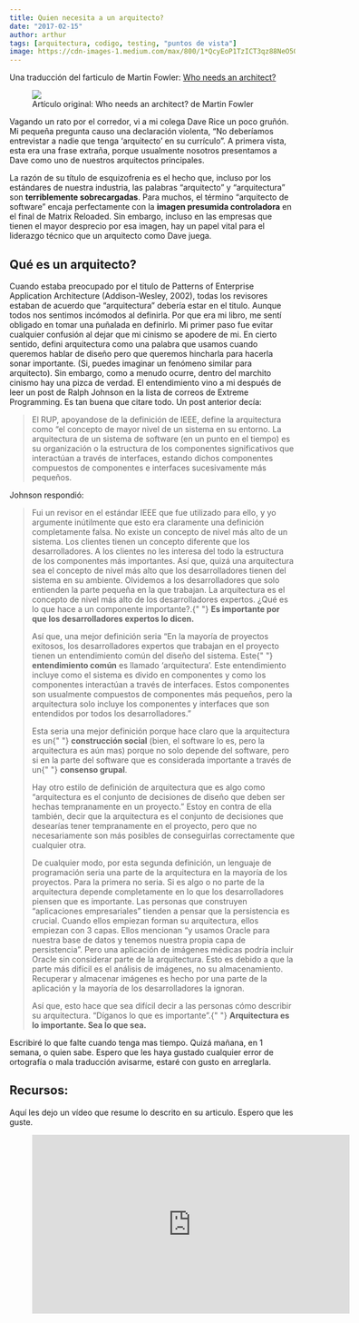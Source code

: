 ```yaml
---
title: Quien necesita a un arquitecto?
date: "2017-02-15"
author: arthur
tags: [arquitectura, codigo, testing, "puntos de vista"]
image: https://cdn-images-1.medium.com/max/800/1*QcyEoP1TzICT3qz88NeO5Q.png
---
```


Una traducción del farticulo de Martin Fowler: [Who needs an architect?](http://www.in-gmbh.eu/uploads/media/whoNeedsArchitect.pdf)

<figure>
  <img src="https://cdn-images-1.medium.com/max/800/1*QcyEoP1TzICT3qz88NeO5Q.png" />
  <figcaption>
    Artículo original: Who needs an architect? de Martin Fowler
  </figcaption>
</figure>

Vagando un rato por el corredor, vi a mi colega Dave Rice un poco gruñón. Mi pequeña pregunta causo una declaración violenta, “No deberíamos entrevistar a nadie que tenga ‘arquitecto’ en su currículo”. A primera vista, esta era una frase extraña, porque usualmente nosotros presentamos a Dave como uno de nuestros arquitectos principales.

La razón de su título de esquizofrenia es el hecho que, incluso por los estándares de nuestra industria, las palabras “arquitecto” y “arquitectura” son **terriblemente sobrecargadas**. Para muchos, el término “arquitecto de software” encaja perfectamente con la **imagen presumida controladora** en el final de Matrix Reloaded. Sin embargo, incluso en las empresas que tienen el mayor desprecio por esa imagen, hay un papel vital para el liderazgo técnico que un arquitecto como Dave juega.

## Qué es un arquitecto?

Cuando estaba preocupado por el titulo de Patterns of Enterprise Application Architecture (Addison-Wesley, 2002), todas los revisores estaban de acuerdo que “arquitectura” debería estar en el titulo. Aunque todos nos sentimos incómodos al definirla. Por que era mi libro, me sentí obligado en tomar una puñalada en definirlo. Mi primer paso fue evitar cualquier confusión al dejar que mi cinismo se apodere de mi. En cierto sentido, defini arquitectura como una palabra que usamos cuando queremos hablar de diseño pero que queremos hincharla para hacerla sonar importante. (Si, puedes imaginar un fenómeno similar para arquitecto). Sin embargo, como a menudo ocurre, dentro del marchito cinismo hay una pizca de verdad. El entendimiento vino a mi después de leer un post de Ralph Johnson en la lista de correos de Extreme Programming. Es tan buena que citare todo. Un post anterior decía:

> El RUP, apoyandose de la definición de IEEE, define la arquitectura como “el concepto de mayor nivel de un sistema en su entorno. La arquitectura de un sistema de software (en un punto en el tiempo) es su organización o la estructura de los componentes significativos que interactúan a través de interfaces, estando dichos componentes compuestos de componentes e interfaces sucesivamente más pequeños.

Johnson respondió:

<blockquote>
  Fui un revisor en el estándar IEEE que fue utilizado para ello, y yo argumente
  inútilmente que esto era claramente una definición completamente falsa. No
  existe un concepto de nivel más alto de un sistema. Los clientes tienen un
  concepto diferente que los desarrolladores. A los clientes no les interesa del
  todo la estructura de los componentes más importantes. Así que, quizá una
  arquitectura sea el concepto de nivel más alto que los desarrolladores tienen
  del sistema en su ambiente. Olvidemos a los desarrolladores que solo entienden
  la parte pequeña en la que trabajan. La arquitectura es el concepto de nivel
  más alto de los desarrolladores expertos. ¿Qué es lo que hace a un componente
  importante?.{" "}
  <strong>Es importante por que los desarrolladores expertos lo dicen.</strong>
  <p>
    Así que, una mejor definición seria “En la mayoría de proyectos exitosos,
    los desarrolladores expertos que trabajan en el proyecto tienen un
    entendimiento común del diseño del sistema. Este{" "}
    <strong>entendimiento común</strong> es llamado ‘arquitectura’. Este
    entendimiento incluye como el sistema es divido en componentes y como los
    componentes interactúan a través de interfaces. Estos componentes son
    usualmente compuestos de componentes más pequeños, pero la arquitectura solo
    incluye los componentes y interfaces que son entendidos por todos los
    desarrolladores.”
  </p>
  <p>
    Esta seria una mejor definición porque hace claro que la arquitectura es un{" "}
    <strong>construcción social</strong> (bien, el software lo es, pero la
    arquitectura es aún mas) porque no solo depende del software, pero si en la
    parte del software que es considerada importante a través de un{" "}
    <strong>consenso grupal</strong>.
  </p>
  <p>
    Hay otro estilo de definición de arquitectura que es algo como “arquitectura
    es el conjunto de decisiones de diseño que deben ser hechas tempranamente en
    un proyecto.” Estoy en contra de ella también, decir que la arquitectura es
    el conjunto de decisiones que desearías tener tempranamente en el proyecto,
    pero que no necesariamente son más posibles de conseguirlas correctamente
    que cualquier otra.
  </p>
  <p>
    De cualquier modo, por esta segunda definición, un lenguaje de programación
    seria una parte de la arquitectura en la mayoría de los proyectos. Para la
    primera no seria. Si es algo o no parte de la arquitectura depende
    completamente en lo que los desarrolladores piensen que es importante. Las
    personas que construyen “aplicaciones empresariales” tienden a pensar que la
    persistencia es crucial. Cuando ellos empiezan forman su arquitectura, ellos
    empiezan con 3 capas. Ellos mencionan “y usamos Oracle para nuestra base de
    datos y tenemos nuestra propia capa de persistencia”. Pero una aplicación de
    imágenes médicas podría incluir Oracle sin considerar parte de la
    arquitectura. Esto es debido a que la parte más difícil es el análisis de
    imágenes, no su almacenamiento. Recuperar y almacenar imágenes es hecho por
    una parte de la aplicación y la mayoría de los desarrolladores la ignoran.
  </p>
  <p>
    Así que, esto hace que sea difícil decir a las personas cómo describir su
    arquitectura. “Díganos lo que es importante”.{" "}
    <strong>Arquitectura es lo importante. Sea lo que sea.</strong>
  </p>
</blockquote>

Escribiré lo que falte cuando tenga mas tiempo. Quizá mañana, en 1 semana, o quien sabe. Espero que les haya gustado cualquier error de ortografía o mala traducción avisarme, estaré con gusto en arreglarla.

## Recursos:

Aquí les dejo un vídeo que resume lo descrito en su articulo. Espero que les guste.

<figure>
  <iframe
    width="560"
    height="315"
    src="https://www.youtube.com/embed/DngAZyWMGR0"
    frameBorder="0"
    allowFullScreen
  />
  <figcaption>Martin Fowler en OSCON 2015</figcaption>
</figure>

